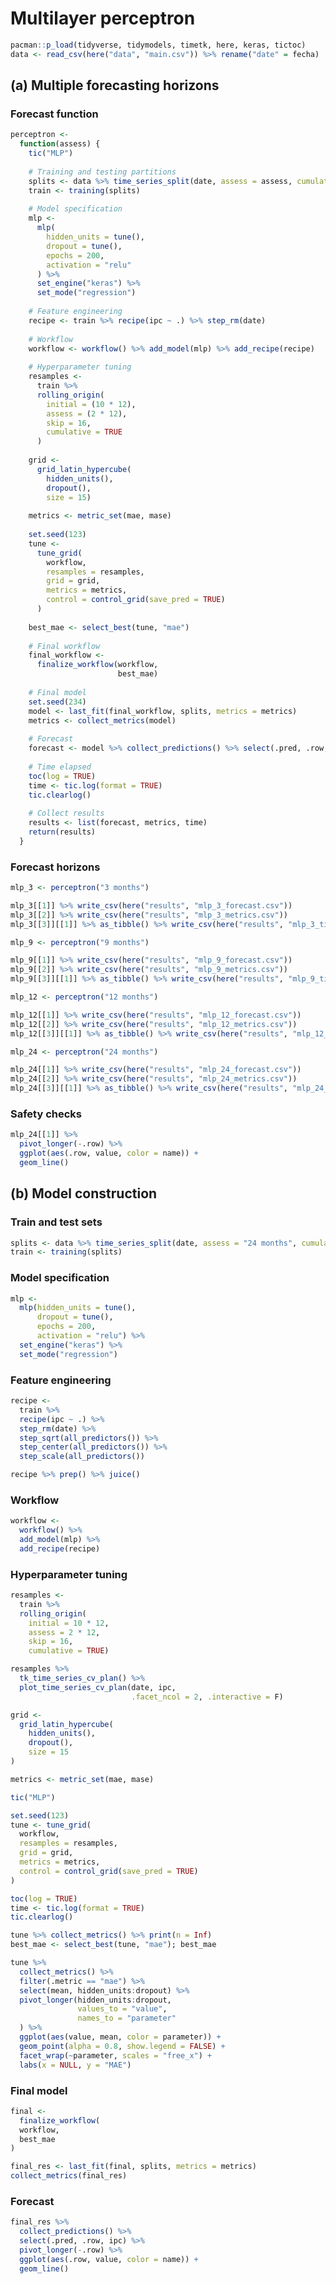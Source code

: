# **Multilayer perceptron**

```r
pacman::p_load(tidyverse, tidymodels, timetk, here, keras, tictoc)
data <- read_csv(here("data", "main.csv")) %>% rename("date" = fecha)
```

## (a) Multiple forecasting horizons

### Forecast function

```r
perceptron <-
  function(assess) {
    tic("MLP")
    
    # Training and testing partitions
    splits <- data %>% time_series_split(date, assess = assess, cumulative = TRUE)
    train <- training(splits)
    
    # Model specification
    mlp <-
      mlp(
        hidden_units = tune(),
        dropout = tune(),
        epochs = 200,
        activation = "relu"
      ) %>%
      set_engine("keras") %>%
      set_mode("regression")
    
    # Feature engineering
    recipe <- train %>% recipe(ipc ~ .) %>% step_rm(date)
    
    # Workflow
    workflow <- workflow() %>% add_model(mlp) %>% add_recipe(recipe)
    
    # Hyperparameter tuning
    resamples <-
      train %>%
      rolling_origin(
        initial = (10 * 12),
        assess = (2 * 12),
        skip = 16,
        cumulative = TRUE
      )
    
    grid <- 
      grid_latin_hypercube(
        hidden_units(),
        dropout(),
        size = 15)
    
    metrics <- metric_set(mae, mase)
    
    set.seed(123)
    tune <- 
      tune_grid(
        workflow,
        resamples = resamples,
        grid = grid,
        metrics = metrics,
        control = control_grid(save_pred = TRUE)
      )
    
    best_mae <- select_best(tune, "mae")
    
    # Final workflow
    final_workflow <-
      finalize_workflow(workflow,
                        best_mae)
    
    # Final model
    set.seed(234)
    model <- last_fit(final_workflow, splits, metrics = metrics)
    metrics <- collect_metrics(model)
    
    # Forecast
    forecast <- model %>% collect_predictions() %>% select(.pred, .row, ipc)
    
    # Time elapsed
    toc(log = TRUE)
    time <- tic.log(format = TRUE)
    tic.clearlog()
    
    # Collect results
    results <- list(forecast, metrics, time)
    return(results)
  }
```

### Forecast horizons

```r
mlp_3 <- perceptron("3 months")

mlp_3[[1]] %>% write_csv(here("results", "mlp_3_forecast.csv"))
mlp_3[[2]] %>% write_csv(here("results", "mlp_3_metrics.csv"))
mlp_3[[3]][[1]] %>% as_tibble() %>% write_csv(here("results", "mlp_3_time.csv"))
```

```r
mlp_9 <- perceptron("9 months")

mlp_9[[1]] %>% write_csv(here("results", "mlp_9_forecast.csv"))
mlp_9[[2]] %>% write_csv(here("results", "mlp_9_metrics.csv"))
mlp_9[[3]][[1]] %>% as_tibble() %>% write_csv(here("results", "mlp_9_time.csv"))
```

```r
mlp_12 <- perceptron("12 months")

mlp_12[[1]] %>% write_csv(here("results", "mlp_12_forecast.csv"))
mlp_12[[2]] %>% write_csv(here("results", "mlp_12_metrics.csv"))
mlp_12[[3]][[1]] %>% as_tibble() %>% write_csv(here("results", "mlp_12_time.csv"))
```

```r
mlp_24 <- perceptron("24 months")

mlp_24[[1]] %>% write_csv(here("results", "mlp_24_forecast.csv"))
mlp_24[[2]] %>% write_csv(here("results", "mlp_24_metrics.csv"))
mlp_24[[3]][[1]] %>% as_tibble() %>% write_csv(here("results", "mlp_24_time.csv"))
```

### Safety checks

```r
mlp_24[[1]] %>% 
  pivot_longer(-.row) %>% 
  ggplot(aes(.row, value, color = name)) +
  geom_line()
```

## (b) Model construction

### Train and test sets

```r
splits <- data %>% time_series_split(date, assess = "24 months", cumulative = TRUE)
train <- training(splits)
```

### Model specification

```r
mlp <-
  mlp(hidden_units = tune(),
      dropout = tune(),
      epochs = 200,
      activation = "relu") %>%
  set_engine("keras") %>% 
  set_mode("regression")
```

### Feature engineering

```r
recipe <- 
  train %>% 
  recipe(ipc ~ .) %>% 
  step_rm(date) %>% 
  step_sqrt(all_predictors()) %>% 
  step_center(all_predictors()) %>% 
  step_scale(all_predictors())
```

```r
recipe %>% prep() %>% juice()
```

### Workflow

```r
workflow <- 
  workflow() %>% 
  add_model(mlp) %>% 
  add_recipe(recipe)
```

### Hyperparameter tuning

```r
resamples <- 
  train %>% 
  rolling_origin(
    initial = 10 * 12,
    assess = 2 * 12,
    skip = 16,
    cumulative = TRUE)
```

```r
resamples %>%
  tk_time_series_cv_plan() %>%
  plot_time_series_cv_plan(date, ipc, 
                           .facet_ncol = 2, .interactive = F)
```

```r
grid <- 
  grid_latin_hypercube(
    hidden_units(),
    dropout(),
    size = 15
)

metrics <- metric_set(mae, mase)
```

```r
tic("MLP")

set.seed(123)
tune <- tune_grid(
  workflow,
  resamples = resamples,
  grid = grid,
  metrics = metrics,
  control = control_grid(save_pred = TRUE)
)

toc(log = TRUE)
time <- tic.log(format = TRUE)
tic.clearlog()
```

```r
tune %>% collect_metrics() %>% print(n = Inf)
best_mae <- select_best(tune, "mae"); best_mae
```

```r
tune %>%
  collect_metrics() %>%
  filter(.metric == "mae") %>%
  select(mean, hidden_units:dropout) %>%
  pivot_longer(hidden_units:dropout,
               values_to = "value",
               names_to = "parameter"
  ) %>%
  ggplot(aes(value, mean, color = parameter)) +
  geom_point(alpha = 0.8, show.legend = FALSE) +
  facet_wrap(~parameter, scales = "free_x") +
  labs(x = NULL, y = "MAE")
```

### Final model

```r
final <- 
  finalize_workflow(
  workflow,
  best_mae
)
```

```r
final_res <- last_fit(final, splits, metrics = metrics)
collect_metrics(final_res)
```

### Forecast

```r
final_res %>%
  collect_predictions() %>% 
  select(.pred, .row, ipc) %>% 
  pivot_longer(-.row) %>% 
  ggplot(aes(.row, value, color = name)) +
  geom_line()
```
